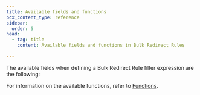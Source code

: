 ```yaml
---
title: Available fields and functions
pcx_content_type: reference
sidebar:
  order: 5
head:
  - tag: title
    content: Available fields and functions in Bulk Redirect Rules

---
```



The available fields when defining a Bulk Redirect Rule filter expression are the following:

<Render file="transform/transform-phase-fields" />

For information on the available functions, refer to [Functions](/ruleset-engine/rules-language/functions/).
